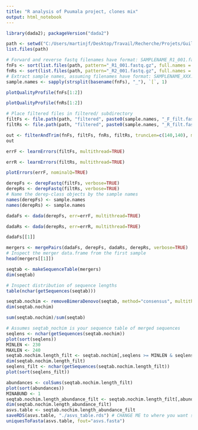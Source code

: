 ---
title: "R analysis of Puumala project, clones mix"
output: html_notebook
---



```{r}
library(dada2); packageVersion("dada2")
```

```{r}
path <- setwd("C:/Users/martinjf/Desktop/Travail/Recherche/Projets/Guillaume -puumala/Puumala_analysis/mix_clones/")
list.files(path)
```

```{r}
# Forward and reverse fastq filenames have format: SAMPLENAME_R1_001.fastq and SAMPLENAME_R2_001.fastq
fnFs <- sort(list.files(path, pattern="_R1_001.fastq.gz", full.names = TRUE))
fnRs <- sort(list.files(path, pattern="_R2_001.fastq.gz", full.names = TRUE))
# Extract sample names, assuming filenames have format: SAMPLENAME_XXX.fastq.gz
sample.names <- sapply(strsplit(basename(fnFs), "_"), `[`, 1)
```

```{r}
plotQualityProfile(fnFs[1:2])
```
```{r}
plotQualityProfile(fnRs[1:2])
```
```{r}
# Place filtered files in filtered/ subdirectory
filtFs <- file.path(path, "filtered", paste0(sample.names, "_F_filt.fastq.gz"))
filtRs <- file.path(path, "filtered", paste0(sample.names, "_R_filt.fastq.gz"))
```

```{r}
out <- filterAndTrim(fnFs, filtFs, fnRs, filtRs, truncLen=c(140,140), maxN=0, rm.phix=TRUE, compress=TRUE, multithread=FALSE) # On Windows set multithread=FALSE
out
```

```{r}
errF <- learnErrors(filtFs, multithread=TRUE)
```

```{r}
errR <- learnErrors(filtRs, multithread=TRUE)
```
```{r}
plotErrors(errF, nominalQ=TRUE)
```
```{r}
derepFs <- derepFastq(filtFs, verbose=TRUE)
derepRs <- derepFastq(filtRs, verbose=TRUE)
# Name the derep-class objects by the sample names
names(derepFs) <- sample.names
names(derepRs) <- sample.names
```

```{r}
dadaFs <- dada(derepFs, err=errF, multithread=TRUE)
```

```{r}
dadaRs <- dada(derepRs, err=errR, multithread=TRUE)
```

```{r}
dadaFs[[1]]
```

```{r}
mergers <- mergePairs(dadaFs, derepFs, dadaRs, derepRs, verbose=TRUE)
# Inspect the merger data.frame from the first sample
head(mergers[[1]])
```
```{r}
seqtab <- makeSequenceTable(mergers)
dim(seqtab)
```

```{r}
# Inspect distribution of sequence lengths
table(nchar(getSequences(seqtab)))
```

```{r}
seqtab.nochim <- removeBimeraDenovo(seqtab, method="consensus", multithread=TRUE, verbose=TRUE)
dim(seqtab.nochim)
```

```{r}
sum(seqtab.nochim)/sum(seqtab)

```

```{r}
# Assumes seqtab_nochim is your sequence table of merged sequences
seqlens <- nchar(getSequences(seqtab.nochim))
plot(sort(seqlens))
MINLEN <- 230
MAXLEN <- 240
seqtab.nochim.length_filt <- seqtab.nochim[,seqlens >= MINLEN & seqlens <= MAXLEN]
dim(seqtab.nochim.length_filt)
seqlens_filt <- nchar(getSequences(seqtab.nochim.length_filt))
plot(sort(seqlens_filt))

abundances <- colSums(seqtab.nochim.length_filt)
plot(sort(abundances))
MINABUND <- 1
seqtab.nochim.length_abundance_filt <- seqtab.nochim.length_filt[,abundances >= MINABUND]
dim(seqtab.nochim.length_abundance_filt)
asvs.table <- seqtab.nochim.length_abundance_filt
saveRDS(asvs.table, "./asvs_table.rds") # CHANGE ME to where you want sequence table saved
uniquesToFasta(asvs.table, fout="asvs.fasta")

```

